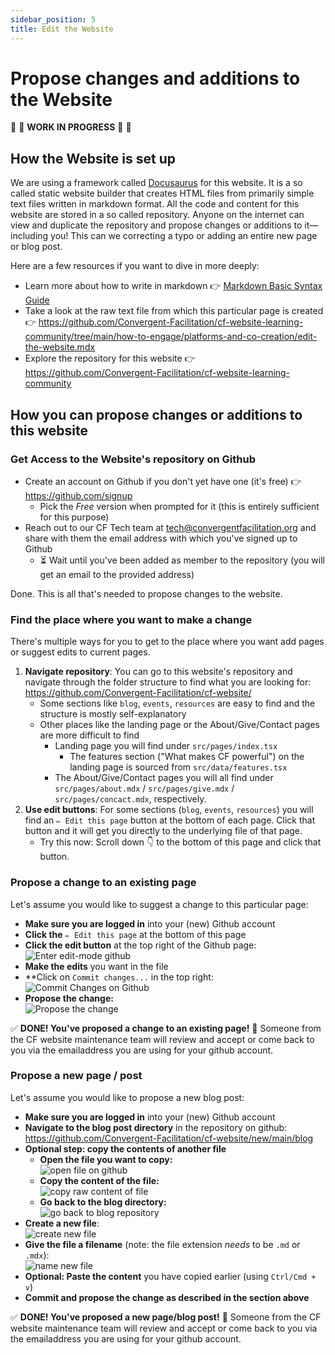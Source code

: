 ```yaml
---
sidebar_position: 5
title: Edit the Website
---
```


# Propose changes and additions to the Website

:construction: :seedling: **WORK IN PROGRESS**  :seedling: :construction:

## How the Website is set up

We are using a framework called [Docusaurus](https://docusaurus.io) for this website. It is a so called static website builder that creates HTML files from primarily simple text files written in markdown format. All the code and content for this website are stored in a so called repository. Anyone on the internet can view and duplicate the repository and propose changes or additions to it—including you! This can we correcting a typo or adding an entire new page or blog post.


Here are a few resources if you want to dive in more deeply:
- Learn more about how to write in markdown :point_right: [Markdown Basic Syntax Guide](https://www.markdownguide.org/basic-syntax/)
- Take a look at the raw text file from which this particular page is created :point_right: https://github.com/Convergent-Facilitation/cf-website-learning-community/tree/main/how-to-engage/platforms-and-co-creation/edit-the-website.mdx
- Explore the repository for this website :point_right: https://github.com/Convergent-Facilitation/cf-website-learning-community

## How you can propose changes or additions to this website

### Get Access to the Website's repository on Github 

- Create an account on Github if you don't yet have one (it's free) :point_right: https://github.com/signup
	- Pick the *Free* version when prompted for it (this is entirely sufficient for this purpose)
- Reach out to our CF Tech team at tech@convergentfacilitation.org and share with them the email address with which you've signed up to Github
	- :hourglass_flowing_sand: Wait until you've been added as member to the repository (you will get an email to the provided address)

Done. This is all that's needed to propose changes to the website.


### Find the place where you want to make a change

There's multiple ways for you to get to the place where you want add pages or suggest edits to current pages.

1. **Navigate repository**: You can go to this website's repository and navigate through the folder structure to find what you are looking for: https://github.com/Convergent-Facilitation/cf-website/
	- Some sections like `blog`, `events`, `resources` are easy to find and the structure is mostly self-explanatory
	- Other places like the landing page or the About/Give/Contact pages are more difficult to find
		- Landing page you will find under `src/pages/index.tsx`
			- The features section ("What makes CF powerful") on the landing page is sourced from `src/data/features.tsx`
		- The About/Give/Contact pages you will all find under `src/pages/about.mdx` / `src/pages/give.mdx` / `src/pages/concact.mdx`, respectively.
2. **Use edit buttons**: For some sections (`blog`, `events`, `resources`) you will find an `✏ Edit this page` button at the bottom of each page. Click that button and it will get you directly to the underlying file of that page.
	- Try this now: Scroll down :point_down: to the bottom of this page and click that button.

### Propose a change to an existing page

Let's assume you would like to suggest a change to this particular page:
- **Make sure you are logged in** into your (new) Github account
- **Click the** `✏ Edit this page` at the bottom of this page 
- **Click the edit button** at the top right of the Github page: 
 	![Enter edit-mode github](img/enter-edit-mode-github.png)
- **Make the edits** you want in the file
- **Click on `Commit changes...` in the top right:  
	![Commit Changes on Github](img/commit-changes-github.png)
- **Propose the change:**  
	![Propose the change](img/propose-changes-through-new-branch-github.png)

:white_check_mark: **DONE! You've proposed a change to an existing page!** :tada: Someone from the CF website maintenance team will review and accept or come back to you via the emailaddress you are using for your github account.

### Propose a new page / post

Let's assume you would like to propose a new blog post:
- **Make sure you are logged in** into your (new) Github account
- **Navigate to the blog post directory** in the repository on github: https://github.com/Convergent-Facilitation/cf-website/new/main/blog
- **Optional step: copy the contents of another file**  
	- **Open the file you want to copy:**   
	 ![open file on github](img/open-existing-post-github.png)
	- **Copy the content of the file:**   
	 ![copy raw content of file](img/copy-raw-file-github.png)
	- **Go back to the blog directory:**  
	 ![go back to blog repository](img/go-back-to-blog-dir-github.png)
- **Create a new file**:  
	 ![create new file](img/add-new-file-github.png)
- **Give the file a filename** (note: the file extension *needs* to be `.md` or `.mdx`):     
	 ![name new file](img/name-new-file-github.png)
- **Optional: Paste the content** you have copied earlier (using `Ctrl/Cmd + v`)
- **Commit and propose the change as described in the section above**


:white_check_mark: **DONE! You've proposed a new page/blog post!** :tada: Someone from the CF website maintenance team will review and accept or come back to you via the emailaddress you are using for your github account.
	


